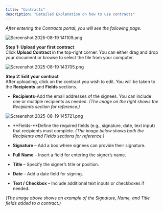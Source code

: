 ```yaml
---
title: "Contracts"
description: "Detailed Explanation on how to use contracts"
---
```


_After entering the Contracts portal, you will see the following page._

![Screenshot 2025-08-19 141109.png](/images/Screenshot2025-08-19141109.png)

**Step 1: Upload your first contract**\
Click **Upload Contract** in the top-right corner. You can either drag and drop your document or browse to select the file from your computer.

![Screenshot 2025-08-19 143705.png](/images/Screenshot2025-08-19143705.png)

**Step 2: Edit your contract**\
After uploading, click on the contract you wish to edit. You will be taken to the **Recipients** and **Fields** sections.

- **Recipients**-Add the email addresses of the signees. You can include one or multiple recipients as needed. _(The image on the right shows the Recipients section for reference.)_

![Screenshot 2025-08-19 145721.png](/images/Screenshot2025-08-19145721.png)

- **Fields-**Define the required fields (e.g., signature, date, text input) that recipients must complete. _(The image below shows both the Recipients and Fields sections for reference.)_



- **Signature** – Add a box where signees can provide their signature.
- **Full Name** – Insert a field for entering the signer’s name.
- **Title** – Specify the signer’s title or position.
- **Date** – Add a date field for signing.
- **Text / Checkbox** – Include additional text inputs or checkboxes if needed.

_(The image above shows an example of the Signature, Name, and Title fields added to a contract.)_
